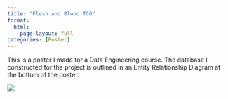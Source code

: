 ```yaml
---
title: "Flesh and Blood TCG"
format: 
  html: 
    page-layout: full
categories: [Poster]
---
```


This is a poster I made for a Data Engineering course. The database I constructed for the project is outlined in an Entity Relationship Diagram at the bottom of the poster.

![](../images/carter_mcmahon_data_engineering_final_poster-1.png){fig-align="center"}
